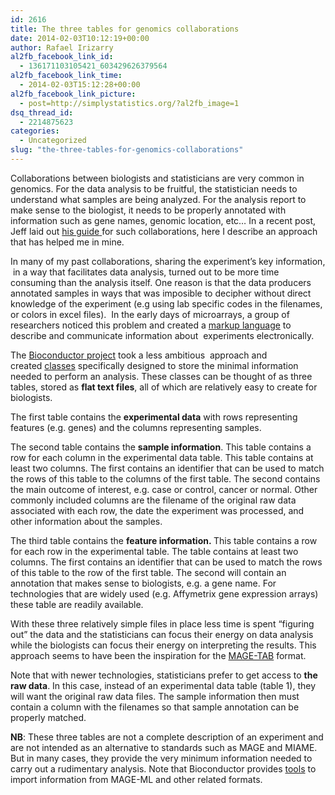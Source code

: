 ```yaml
---
id: 2616
title: The three tables for genomics collaborations
date: 2014-02-03T10:12:19+00:00
author: Rafael Irizarry
al2fb_facebook_link_id:
  - 136171103105421_603429626379564
al2fb_facebook_link_time:
  - 2014-02-03T15:12:28+00:00
al2fb_facebook_link_picture:
  - post=http://simplystatistics.org/?al2fb_image=1
dsq_thread_id:
  - 2214875623
categories:
  - Uncategorized
slug: "the-three-tables-for-genomics-collaborations"
---
```

Collaborations between biologists and statisticians are very common in genomics. For the data analysis to be fruitful, the statistician needs to understand what samples are being analyzed. For the analysis report to make sense to the biologist, it needs to be properly annotated with information such as gene names, genomic location, etc... In a recent post, Jeff laid out [his guide](http://simplystatistics.org/2013/11/14/the-leek-group-guide-to-sharing-data-with-a-statistician-to-speed-collaboration/)<span style="text-decoration: underline;"> </span>for such collaborations, here I describe an approach that has helped me in mine.

In many of my past collaborations, sharing the experiment's key information,  in a way that facilitates data analysis, turned out to be more time consuming than the analysis itself. One reason is that the data producers annotated samples in ways that was imposible to decipher without direct knowledge of the experiment (e.g using lab specific codes in the filenames, or colors in excel files).  In the early days of microarrays, a group of researchers noticed this problem and created a [markup language](http://www.mged.org/Workgroups/MAGE/mage-ml.html) to describe and communicate information about  experiments electronically.

The [Bioconductor project](http://www.bioconductor.org/) took a less ambitious  approach and created [classes](http://www.bioconductor.org/packages/2.14/bioc/vignettes/Biobase/inst/doc/BiobaseDevelopment.pdf) specifically designed to store the minimal information needed to perform an analysis. These classes can be thought of as three tables, stored as **flat text files**, all of which are relatively easy to create for biologists.

The first table contains the **experimental data** with rows representing features (e.g. genes) and the columns representing samples.

The second table contains the **sample information**. This table contains a row for each column in the experimental data table. This table contains at least two columns. The first contains an identifier that can be used to match the rows of this table to the columns of the first table. The second contains the main outcome of interest, e.g. case or control, cancer or normal. Other commonly included columns are the filename of the original raw data associated with each row, the date the experiment was processed, and other information about the samples.

The third table contains the **feature information. **This table contains a row for each row in the experimental table. The table contains at least two columns. The first contains an identifier that can be used to match the rows of this table to the row of the first table. The second will contain an annotation that makes sense to biologists, e.g. a gene name. For technologies that are widely used (e.g. Affymetrix gene expression arrays) these table are readily available.

With these three relatively simple files in place less time is spent "figuring out" the data and the statisticians can focus their energy on data analysis while the biologists can focus their energy on interpreting the results. This approach seems to have been the inspiration for the [MAGE-TAB](http://www.mged.org/mage-tab/) format.

Note that with newer technologies, statisticians prefer to get access to **the raw data**. In this case, instead of an experimental data table (table 1), they will want the original raw data files. The sample information then must contain a column with the filenames so that sample annotation can be properly matched.

**NB**: These three tables are not a complete description of an experiment and are not intended as an alternative to standards such as MAGE and MIAME. But in many cases, they provide the very minimum information needed to carry out a rudimentary analysis. Note that Bioconductor provides [tools](http://www.bioconductor.org/packages/2.3/bioc/html/RMAGEML.html) to import information from MAGE-ML and other related formats.
